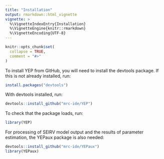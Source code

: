 ```yaml
---
title: "Installation"
output: rmarkdown::html_vignette
vignette: >
  %\VignetteIndexEntry{Installation}
  %\VignetteEngine{knitr::rmarkdown}
  %\VignetteEncoding{UTF-8}
---
```


```r
knitr::opts_chunk$set(
  collapse = TRUE,
  comment = "#>"
)
```

To install YEP from GitHub, you will need to install the devtools package. If this is not already installed, run:

```r
install.packages("devtools")
```

With devtools installed, run:

```r
devtools::install_github("mrc-ide/YEP")
```

To check that the package loads, run:

```r
library(YEP)
```

For processing of SEIRV model output and the results of parameter estimation, the YEPaux package is also needed:

```r
devtools::install_github("mrc-ide/YEPaux")
library(YEPaux)
```
